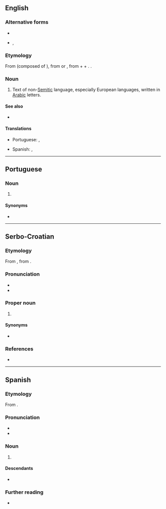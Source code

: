==English==
{{wikipedia|Aljamiado}}

===Alternative forms===
* {{alter|en|Aljamiado}}
* {{alter|en|Aljamia}}, {{l|en|aljamia}}

===Etymology===
From {{bor|en|es|aljamiado}} (composed of {{af|es|aljamía|-ado}}), from {{der|en|ar|عَجَمِيَّة}} or {{m|ar|اَلْعَجَمِيَّة}}, from {{m|ar|عَجَم|t=non-Arabs, esp. Persians}} + {{m|ar|ـِي|t=relative adjective (nisba) suffix}} + {{m|ar|ـَة|t=feminine marker, also used to mark language names or to generally form nouns from the adjectives}}. {{doublet|en|Ajam|Ayam}}.

===Noun===
{{en-noun|-}}

# Text of non-[[Semitic]] language, especially European languages, written in [[Arabic]] letters.

====See also====
* {{l|en|Arebica}}

====Translations====
{{trans-top|non-Semitic language written in Arabic letters}}
* Portuguese: {{t|pt|aljamia|f}}, {{t|pt|aljamiado|m}}
{{trans-mid}}
* Spanish: {{t+|es|aljamía|f}}, {{t|es|aljamiado|m}}
{{trans-bottom}}

----

==Portuguese==

===Noun===
{{pt-noun|m}}

# {{lb|pt|paleography}} {{l|en|aljamiado}} {{gloss|Iberian Romance languages written in Arabic}}

====Synonyms====
* {{l|pt|aljamia}}

----

==Serbo-Croatian==

===Etymology===
From {{der|sh|es|-}}, from {{der|sh|ar|-}}.

===Pronunciation===
* {{IPA|sh|/aʎamiado/}}
* {{hyphenation|sh|a|lja|mi|a|do}}

===Proper noun===
{{sh-proper noun|g=m|head=aljamiado}}

# {{l|en|aljamiado}}

====Synonyms====
* {{l|sh|alhamiado}}

===References===
* {{R:sh:HJP|fFxvWw%3D%3D}}

----

==Spanish==

===Etymology===
From {{af|es|aljamía|-ado}}.

===Pronunciation===
* {{es-IPA}}
* {{audio|es|Es-aljamiado.oga}}

===Noun===
{{es-adj|f=aljamiada}}

# {{lb|es|attributive}} {{l|en|aljamiado}}

====Descendants====
* {{desc|en|aljamiado|bor=1}}

===Further reading===
* {{R:DRAE}}